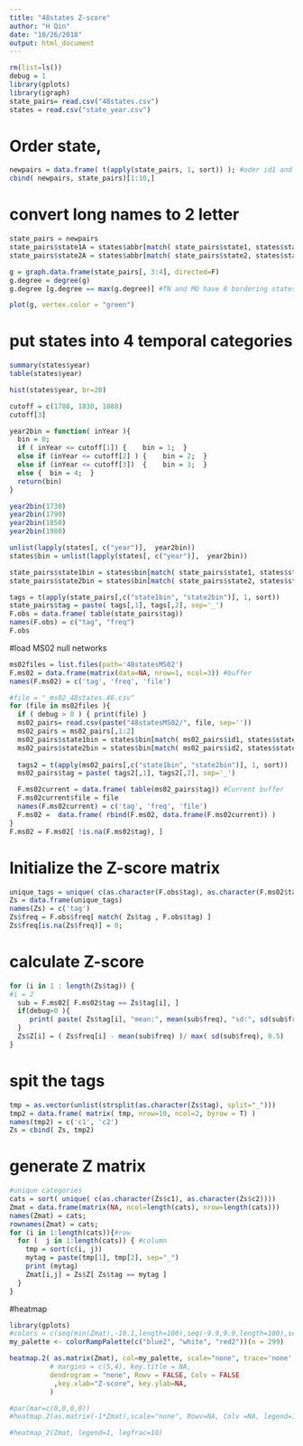 ```yaml
---
title: "48states Z-score"
author: "H Qin"
date: "10/26/2018"
output: html_document
---
```


```r
rm(list=ls())
debug = 1
library(gplots)
library(igraph)
state_pairs= read.csv("48states.csv")
states = read.csv("state_year.csv")
```

# Order state, 
```r
newpairs = data.frame( t(apply(state_pairs, 1, sort)) ); #oder id1 and id2
cbind( newpairs, state_pairs)[1:10,]
```


# convert long names to 2 letter
```r
state_pairs = newpairs
state_pairs$state1A = states$abbr[match( state_pairs$state1, states$state)]
state_pairs$state2A = states$abbr[match( state_pairs$state2, states$state)]
```

```r
g = graph.data.frame(state_pairs[, 3:4], directed=F)
g.degree = degree(g)
g.degree [g.degree == max(g.degree)] #TN and MO have 8 bordering states
```


```r
plot(g, vertex.color = "green")
```


# put states into 4 temporal categories
```r
summary(states$year)
table(states$year)
```

```r
hist(states$year, br=20)
```
```r
cutoff = c(1788, 1830, 1888)
cutoff[3]
```

```r
year2bin = function( inYear ){
  bin = 0;
  if ( inYear <= cutoff[1]) {    bin = 1;  } 
  else if (inYear <= cutoff[2] ) {    bin = 2;  } 
  else if (inYear <= cutoff[3])  {    bin = 3;  } 
  else {  bin = 4;  } 
  return(bin)
}
```

```r
year2bin(1730)
year2bin(1790)
year2bin(1850)
year2bin(1980)
```

```r
unlist(lapply(states[, c("year")],  year2bin))
states$bin = unlist(lapply(states[, c("year")],  year2bin))
```

```r
state_pairs$state1bin = states$bin[match( state_pairs$state1, states$state)]
state_pairs$state2bin = states$bin[match( state_pairs$state2, states$state)]
```

```r
tags = t(apply(state_pairs[,c("state1bin", "state2bin")], 1, sort))
state_pairs$tag = paste( tags[,1], tags[,2], sep='_')
F.obs = data.frame( table(state_pairs$tag))
names(F.obs) = c("tag", "freq")
F.obs
```

#load MS02 null networks
```r
ms02files = list.files(path='48statesMS02')
F.ms02 = data.frame(matrix(data=NA, nrow=1, ncol=3)) #buffer
names(F.ms02) = c('tag', 'freq', 'file')

#file = "_ms02_48states.46.csv"
for (file in ms02files ){
  if ( debug > 0 ) { print(file) }
  ms02_pairs= read.csv(paste("48statesMS02/", file, sep=''))
  ms02_pairs = ms02_pairs[,1:2]
  ms02_pairs$state1bin = states$bin[match( ms02_pairs$id1, states$state)]
  ms02_pairs$state2bin = states$bin[match( ms02_pairs$id2, states$state)]
  
  tags2 = t(apply(ms02_pairs[,c("state1bin", "state2bin")], 1, sort))
  ms02_pairs$tag = paste( tags2[,1], tags2[,2], sep='_')

  F.ms02current = data.frame( table(ms02_pairs$tag)) #Current buffer
  F.ms02current$file = file
  names(F.ms02current) = c('tag', 'freq', 'file')
  F.ms02 =  data.frame( rbind(F.ms02, data.frame(F.ms02current)) )
}
F.ms02 = F.ms02[ !is.na(F.ms02$tag), ]
```

# Initialize the Z-score matrix
```r
unique_tags = unique( c(as.character(F.obs$tag), as.character(F.ms02$tag)))
Zs = data.frame(unique_tags)
names(Zs) = c('tag')
Zs$freq = F.obs$freq[ match( Zs$tag , F.obs$tag) ]
Zs$freq[is.na(Zs$freq)] = 0; 
```

# calculate Z-score
```r
for (i in 1 : length(Zs$tag)) {
#i = 2
  sub = F.ms02[ F.ms02$tag == Zs$tag[i], ]
  if(debug>0 ){
     print( paste( Zs$tag[i], "mean:", mean(sub$freq), "sd:", sd(sub$freq) ))  
  } 
  Zs$Z[i] = ( Zs$freq[i] - mean(sub$freq) )/ max( sd(sub$freq), 0.5)
}
```

# spit the tags
```r
tmp = as.vector(unlist(strsplit(as.character(Zs$tag), split="_")))
tmp2 = data.frame( matrix( tmp, nrow=10, ncol=2, byrow = T) )
names(tmp2) = c('c1', 'c2')
Zs = cbind( Zs, tmp2)
```

# generate Z matrix
```r
#unique categories
cats = sort( unique( c(as.character(Zs$c1), as.character(Zs$c2))))
Zmat = data.frame(matrix(NA, ncol=length(cats), nrow=length(cats)))
names(Zmat) = cats; 
rownames(Zmat) = cats; 
for (i in 1:length(cats)){#row
  for (  j in 1:length(cats)) { #column
    tmp = sort(c(i, j))
    mytag = paste(tmp[1], tmp[2], sep="_")
    print (mytag)
    Zmat[i,j] = Zs$Z[ Zs$tag == mytag ]
  }
}
```

#heatmap
```r

library(gplots)
#colors = c(seq(min(Zmat),-10.1,length=100),seq(-9.9,9.9,length=100),seq(10.1,max(Zmat),length=100))
my_palette <- colorRampPalette(c("blue2", "white", "red2"))(n = 299)

heatmap.2( as.matrix(Zmat), col=my_palette, scale="none", trace='none',
          # margins = c(5,4), key.title = NA, 
          dendrogram = "none", Rowv = FALSE, Colv = FALSE
           ,key.xlab="Z-score", key.ylab=NA,
          )

#par(mar=c(0,0,0,0))
#heatmap.2(as.matrix(-1*Zmat),scale="none", Rowv=NA, Colv =NA, legend=1, do.dendro=c(F,F), col=RGBColVec(64));
```

```r
#heatmap_2(Zmat, legend=1, legfrac=10)
```

